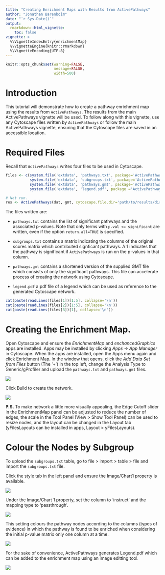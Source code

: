 ```yaml
---
title: "Creating Enrichment Maps with Results from ActivePathways"
author: "Jonathan Barenboim"
date: "`r Sys.Date()`"
output: 
  rmarkdown::html_vignette:
    toc: false
vignette: >
  %\VignetteIndexEntry{enrichmentMap}
  %\VignetteEngine{knitr::rmarkdown}
  %\VignetteEncoding{UTF-8}
---
```

```r
knitr::opts_chunk$set(warning=FALSE, 
                      message=FALSE, 
                      width=500)
```

# Introduction 

This tutorial will demonstrate how to create a pathway enrichment map using the results from `ActivePathways`. The results from the main ActivePathways vignette will be used. To follow along with this vignette, use any Cytoscape files written by `ActivePathways` or follow the main ActivePathways vignette, ensuring that the Cytoscape files are saved in an accessible location.

# Required Files

Recall that `ActivePathways` writes four files to be used in Cytoscape.
```r
files <- c(system.file('extdata', 'pathways.txt', package='ActivePathways'),
           system.file('extdata', 'subgroups.txt', package='ActivePathways'),
           system.file('extdata', 'pathways.gmt', package='ActivePathways'),
           system.file('extdata', 'legend.pdf', package ='ActivePathways'))
```
```r
# Not run. 
res <- ActivePathways(dat, gmt, cytoscape.file.dir='path/to/results/directory')
```
The files written are:

* `pathways.txt` contains the list of significant pathways and the associated p-values. Note that only terms with `p.val <= significant` are written, even if the option `return.all=TRUE` is specified.

* `subgroups.txt` contains a matrix indicating the columns of the original scores matrix which contributed signficant pathways. A 1 indicates that the pathway is significant if `ActivePathways` is run on the p-values in that column.

* `pathways.gmt` contains a shortened version of the supplied GMT file which consists of only the significant pathways. This file can accelerate process of creating the network using Cytoscape.

* `legend.pdf` a pdf file of a legend which can be used as reference to the generated Cytoscape network.

```r
cat(paste(readLines(files[1])[1:5], collapse='\n'))
cat(paste(readLines(files[2])[1:5], collapse='\n'))
cat(paste(readLines(files[3])[1], collapse='\n'))
```

# Creating the Enrichment Map.
Open Cytoscape and ensure the *EnrichmentMap* and *enchancedGraphics* apps are installed. Apps may be installed by clicking *Apps -> App Manager* in Cytoscape. When the apps are installed, open the Apps menu again and click Enrichment Map. In the window that opens, click the *Add Data Set from Files* button (The '+') in the top left, change the Analysis Type to Generic/gProfiler and upload the `pathways.txt` and `pathways.gmt` files.

![](CreateEnrichmentMapDialogue.jpg)

Click Build to create the network.

![](NetworkStep1.jpg)

**P.S.** To make network a little more visually appealing, the Edge Cutoff slider in the EnrichmentMap panel can be adjusted to reduce the number of edges, the scale in the Tool Panel (View > Show Tool Panel) can be used to resize nodes, and the layout can be changed in the Layout tab (yFilesLayouts can be installed in apps, Layout > yFilesLayouts).

# Colour the Nodes by Subgroup
To upload the `subgroups.txt` table, go to file > import > table > file and import the `subgroups.txt` file.

Click the style tab in the left panel and ensure the Image/Chart1 property is available.

![](PropertiesDropDown2.jpg)

Under the Image/Chart 1 property, set the column to 'instruct' and the mapping type to 'passthrough'.

![](StylePanel.jpg)

This setting colours the pathway nodes according to the columns (types of evidence) in which the pathway is found to be enriched when considering the initial p-value matrix only one column at a time. 

![](NetworkStep2.jpg)

For the sake of convenience, ActivePathways generates Legend.pdf which can be added to the enrichment map using an image editting tool.

![](legend.jpg)
